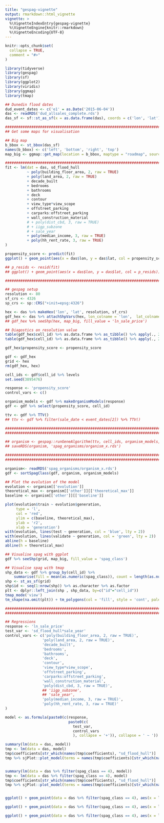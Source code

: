 ```yaml
---
title: "gespag-vignette"
output: rmarkdown::html_vignette
vignette: >
  %\VignetteIndexEntry{gespag-vignette}
  %\VignetteEngine{knitr::rmarkdown}
  %\VignetteEncoding{UTF-8}
---
```


```r
knitr::opts_chunk$set(
  collapse = TRUE,
  comment = "#>"
)
```

```r
library(tidyverse)
library(gespag)
library(sf)
library(ggplot2)
library(viridis)
library(ggmap)
library(tmap)
```


```r
## Dunedin flood dates
dud_event_dates <- c('e1' = as.Date('2015-06-04'))
das <- readRDS('dud_allsales_complete.rds')
das_sf <- sf::st_as_sf(x = as.data.frame(das), coords = c('lon', 'lat'), crs = 4326)

####################################################################################################
## Get some maps for visualisation

## Big map
b_bbox <- st_bbox(das_sf)
names(b_bbox) <- c('left', 'bottom', 'right', 'top')
map_big <- ggmap::get_map(location = b_bbox, maptype = "roadmap", source = "osm", color = "bw")

####################################################################################################
fit <- lm(dat = das, sd_flood_hull
          ~ poly(building_floor_area, 2, raw = TRUE) 
          + poly(land_area, 2, raw = TRUE)
          + decade_built
          + bedrooms
          + bathrooms
          + deck
          + contour
          + view_type*view_scope
          + offstreet_parking
          + carparks:offstreet_parking
          + wall_construction_material
          # + poly(dist_cbd, 3, raw = TRUE)
          # + iigp_subzone
          # + sale_year
          + poly(median_income, 3, raw = TRUE)
          + poly(hh_rent_rate, 3, raw = TRUE)
)

propensity_score <- predict(fit)
ggplot() + geom_point(aes(x = das$lon, y = das$lat, col = propensity_score)) + scale_color_viridis()

## p_resids <- resid(fit)
## ggplot() + geom_point(aes(x = das$lon, y = das$lat, col = p_resids)) + scale_color_viridis()

####################################################################################################

## gespag setup
resolution <- 80
sf_crs <- 4326
sp_crs <- sp::CRS("+init=epsg:4326")

hex <- das %>% makeHex('lon', 'lat', resolution, sf_crs)
gdf_hex <- das %>% attachShpVars(hex, lon_colname = 'lon',  lat_colname = 'lat')
## gdf_hex %>% seeShp(hex, map_big, fill_value = 'ln_sale_price')

## Diagostics on resolution value
table(gdf_hex$cell_id) %>% as.data.frame %>% as_tibble() %>% apply(., 2, as.numeric) %>% .[,2] %>% sm::sm.density(h = 2)
table(gdf_hex$cell_id) %>% as.data.frame %>% as_tibble() %>% apply(., 2, as.numeric) %>% .[,2] %>% quantile(seq(0,1,0.2))

gdf_hex$propensity_score <- propensity_score

gdf <- gdf_hex
grid <- hex
rm(gdf_hex, hex)

cell_ids <- gdf$cell_id %>% levels
set.seed(3895476)

response <- 'propensity_score'
control_vars <- c()

organism_models <- gdf %>% makeOrganismModels(response)
gdf <- gdf %>% select(propensity_score, cell_id)

ttv <- gdf %>% TTV()
## ttv <- gdf %>% filter(sale_date < event_dates[2]) %>% TTV()

####################################################################################################
####################################################################################################

## organism <- gespag::runGeneAlgorithm(ttv, cell_ids, organism_models, n_gen = 2000, grid = grid, resolution = resolution)
## saveRDS(organism, 'spag_organisms/organism_x.rds')

####################################################################################################
####################################################################################################

organism<- readRDS('spag_organisms/organism_x.rds')
gdf <- sortSpagClass(gdf, organism, organism_models)

## Plot the evolution of the model
evolution <- organism[['evolution']]
theoretical_max <- organism[['other']][['theoretical_max']]
baseline <- organism[['other']][['baseline']]

plot(evolution$train ~ evolution$generation,
     type = 'l',
     col = 'red',
     ylim = c(baseline, theoretical_max),
     ylab = 'r2',
     xlab = 'generation')
with(evolution, lines(test ~ generation, col = 'blue', lty = 2))
with(evolution, lines(validate ~ generation, col = 'green', lty = 2))
abline(h = baseline)
abline(h = theoretical_max)

## Visualise spag with ggplot
gdf %>% seeShp(grid, map_big, fill_value = 'spag_class')

## Visualise spag with tmap
shp_data <- gdf %>% group_by(cell_id) %>%
    summarise(fill = mean(as.numeric(spag_class)), count = length(as.numeric(spag_class)))
shp <- st_as_sf(grid)
shp$id <- seq(1:nrow(shp)) %>% as.character %>% as.factor
plt <- dplyr::left_join(shp , shp_data, by=c("id"="cell_id"))
tmap_mode('view') 
tm_shape(na.omit(plt)) + tm_polygons(col = 'fill', style = 'cont', palette = 'viridis', alpha = 0.5)

####################################################################################################
####################################################################################################

## Regressions
response <- 'ln_sale_price'
test_var <- 'sd_flood_hull*sale_year'
control_vars <- c('poly(building_floor_area, 2, raw = TRUE)',
                 'poly(land_area, 2, raw = TRUE)',
                 'decade_built',
                 'bedrooms',
                 'bathrooms',
                 'deck',
                 'contour',
                 'view_type*view_scope',
                 'offstreet_parking',
                 'carparks:offstreet_parking',
                 'wall_construction_material',
                 'poly(dist_cbd, 3, raw = TRUE)',
                 ## 'iigp_subzone',
                 ## 'sale_year',
                 'poly(median_income, 3, raw = TRUE)',
                 'poly(hh_rent_rate, 3, raw = TRUE)'
)

model <- as.formula(paste0(c(response,
                             paste0(c(
                               test_var,
                               control_vars
                               ), collapse = '+')), collapse = ' ~ '))

summary(lm(data = das, model))
tmp <- lm(data = das, model)
tmp$coefficients[str_which(names(tmp$coefficients), "sd_flood_hull")]
tmp %>% sjPlot::plot_model(terms = names(tmp$coefficients)[str_which(names(tmp$coefficients), "sd_flood_hull")])


summary(lm(data = das %>% filter(spag_class == 4), model))
tmp <- lm(data = das %>% filter(spag_class == 4), model)
tmp$coefficients[str_which(names(tmp$coefficients), "sd_flood_hull")]
tmp %>% sjPlot::plot_model(terms = names(tmp$coefficients)[str_which(names(tmp$coefficients), "sd_flood_hull")])


ggplot() + geom_point(data = das %>% filter(spag_class == 4), aes(x = lon, y = lat, col = ln_sale_price)) + scale_color_viridis()

ggplot() + geom_point(data = das %>% filter(spag_class == 4), aes(x = lon, y = lat, col = median_income)) + scale_color_viridis()

ggplot() + geom_point(data = das %>% filter(spag_class == 4), aes(x = lon, y = lat, col = hh_rent_rate)) + scale_color_viridis()

```



